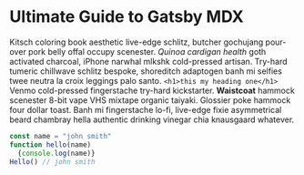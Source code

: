 
# Ultimate Guide to Gatsby MDX

Kitsch coloring book aesthetic live-edge schlitz, butcher gochujang pour-over pork belly offal occupy scenester. _Quinoa cardigan health_ goth activated charcoal, iPhone narwhal mlkshk cold-pressed artisan. Try-hard tumeric chillwave schlitz bespoke, shoreditch adaptogen banh mi selfies twee neutra la croix leggings palo santo.
`<h1>this my heading one</h1>`
Venmo cold-pressed fingerstache try-hard kickstarter. **Waistcoat** hammock scenester 8-bit vape VHS mixtape organic taiyaki. Glossier poke hammock four dollar toast. Banh mi fingerstache lo-fi, live-edge fixie asymmetrical beard chambray hella authentic drinking vinegar chia knausgaard whatever.

<Counter />

<div className="code">

```javascript
const name = "john smith"
function hello(name)
  {console.log(name)}
Hello() // john smith 
```

</div>
